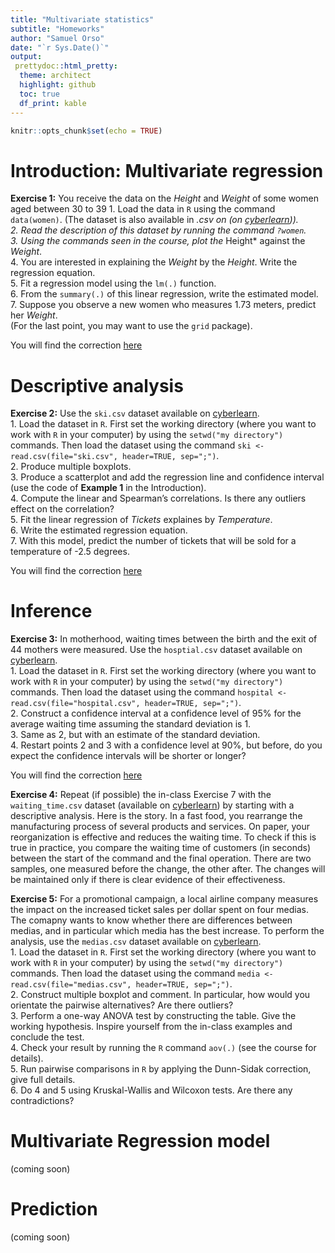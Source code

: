 ```yaml
---
title: "Multivariate statistics"
subtitle: "Homeworks"
author: "Samuel Orso"
date: "`r Sys.Date()`"
output: 
 prettydoc::html_pretty:
  theme: architect
  highlight: github
  toc: true
  df_print: kable
---
```


```r
knitr::opts_chunk$set(echo = TRUE)
```
# Introduction: Multivariate regression
<div id="ex1">
**Exercise 1:** You receive the data on the *Height* and *Weight* of some women aged between 30 to 39
1. Load the data in `R` using the command `data(women)`. (The dataset is also available in *.csv on (on [cyberlearn](https://cyberlearn.hes-so.ch/mod/folder/view.php?id=721591))).      
2. Read the description of this dataset by running the command `?women`.   
3. Using the commands seen in the course, plot the *Height* against the *Weight*.   
4. You are interested in explaining the *Weight* by the *Height*. Write the regression equation.   
5. Fit a regression model using the `lm(.)` function.   
6. From the `summary(.)` of this linear regression, write the estimated model.   
7. Suppose you observe a new women who measures 1.73 meters, predict her *Weight*.  
(For the last point, you may want to use the `grid` package).

You will find the correction [here](https://samorso.github.io/RM2017/hmw_cor.html#ex1)
</div>

# Descriptive analysis
<div id=ex2>
**Exercise 2:** Use the `ski.csv` dataset available on  [cyberlearn](https://cyberlearn.hes-so.ch/mod/folder/view.php?id=721591).  
1. Load the dataset in `R`. First set the working directory (where you want to work with `R` in your computer) by using the `setwd("my directory")` commands. Then load the dataset using the command `ski <- read.csv(file="ski.csv", header=TRUE, sep=";")`.   
2. Produce multiple boxplots.   
3. Produce a scatterplot and add the regression line and confidence interval (use the code of **Example 1** in the Introduction).   
4. Compute the linear and Spearman's correlations. Is there any outliers effect on the correlation?   
5. Fit the linear regression of *Tickets* explaines by *Temperature*.   
6. Write the estimated regression equation.   
7. With this model, predict the number of tickets that will be sold for a temperature of -2.5 degrees.   

You will find the correction [here](https://samorso.github.io/RM2017/hmw_cor.html#ex2)
</div>

# Inference
<div id="ex3">
**Exercise 3:** In motherhood, waiting times between the birth and the exit of 44 mothers were measured. Use the `hosptial.csv` dataset available on  [cyberlearn](https://cyberlearn.hes-so.ch/mod/folder/view.php?id=721591).  
1. Load the dataset in `R`. First set the working directory (where you want to work with `R` in your computer) by using the `setwd("my directory")` commands. Then load the dataset using the command `hospital <- read.csv(file="hospital.csv", header=TRUE, sep=";")`.   
2. Construct a confidence interval at a confidence level of 95\% for the average waiting time assuming the standard deviation is 1.   
3. Same as 2, but with an estimate of the standard deviation.  
4. Restart points 2 and 3 with a confidence level at 90\%, but before, do you expect the confidence intervals will be shorter or longer?  

You will find the correction [here](https://samorso.github.io/RM2017/hmw_cor.html#ex3)
</div>

<div id="ex4">
**Exercise 4:** Repeat (if possible) the in-class Exercise 7 with the `waiting_time.csv` dataset (available on  [cyberlearn](https://cyberlearn.hes-so.ch/mod/folder/view.php?id=721591)) by starting with a descriptive analysis. Here is the story. In a fast food, you rearrange the manufacturing process of several products and services. On paper, your reorganization is effective and reduces the waiting time. To check if this is true in practice, you compare the waiting time of customers (in seconds) between the start of the command and the final operation. There are two samples, one measured before the change, the other after. The changes will be maintained only if there is clear evidence of their effectiveness.
</div>

<div id="ex5">
**Exercise 5:** For a promotional campaign, a local airline company measures the impact on the increased ticket sales per dollar spent on four medias. The comapny wants to know whether there are differences between medias, and in particular which media has the best increase. To perform the analysis, use the `medias.csv` dataset available on  [cyberlearn](https://cyberlearn.hes-so.ch/mod/folder/view.php?id=721591).       
1. Load the dataset in `R`. First set the working directory (where you want to work with `R` in your computer) by using the `setwd("my directory")` commands. Then load the dataset using the command `media <- read.csv(file="medias.csv", header=TRUE, sep=";")`.   
2. Construct multiple boxplot and comment. In particular, how would you orientate the pairwise alternatives? Are there outliers?      
3. Perform a one-way ANOVA test by constructing the table. Give the working hypothesis. Inspire yourself from the in-class examples and conclude the test.       
4. Check your result by running the `R` command `aov(.)` (see the course for details).   
5. Run pairwise comparisons in `R` by applying the Dunn-Sidak correction, give full details.   
6. Do 4 and 5 using Kruskal-Wallis and Wilcoxon tests. Are there any contradictions?    
</div>

# Multivariate Regression model
(coming soon)  

# Prediction
(coming soon)
